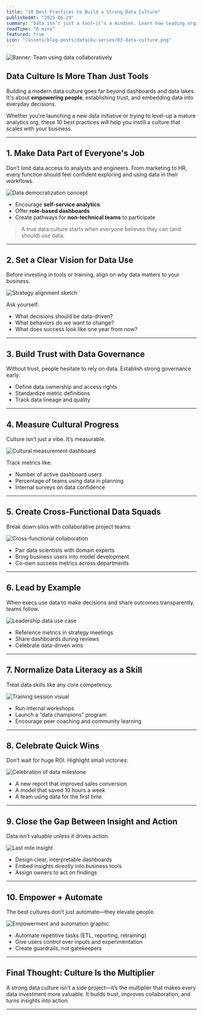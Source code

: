 ```yaml
---
title: "10 Best Practices to Build a Strong Data Culture"
publishedAt: "2025-06-29"
summary: "Data isn’t just a tool—it’s a mindset. Learn how leading organizations build a data culture that drives trust, collaboration, and real business value with these 10 proven best practices."
readTime: "6 mins"
featured: true
icon: "/assets/blog-posts/dataiku-series/03-data-culture.png"
---
```


![Banner: Team using data collaboratively](/assets/blog-posts/dataiku-series/03-data-culture-team.png)

## Data Culture Is More Than Just Tools

Building a modern data culture goes far beyond dashboards and data lakes. It's about **empowering people**, establishing trust, and embedding data into everyday decisions.

Whether you're launching a new data initiative or trying to level-up a mature analytics org, these 10 best practices will help you instill a culture that scales with your business.

---

## 1. Make Data Part of Everyone's Job

Don’t limit data access to analysts and engineers. From marketing to HR, every function should feel confident exploring and using data in their workflows.

![Data democratization concept](/assets/blog-posts/dataiku-series/03-data-democratization.png)

- Encourage **self-service analytics**
- Offer **role-based dashboards**
- Create pathways for **non-technical teams** to participate

> A true data culture starts when everyone believes they can (and should) use data.

---

## 2. Set a Clear Vision for Data Use

Before investing in tools or training, align on _why_ data matters to your business.

![Strategy alignment sketch](/assets/blog-posts/dataiku-series/03-data-strategic-aling.png)

Ask yourself:

- What decisions should be data-driven?
- What behaviors do we want to change?
- What does success look like one year from now?

---

## 3. Build Trust with Data Governance

Without trust, people hesitate to rely on data. Establish strong governance early:

- Define data ownership and access rights
- Standardize metric definitions
- Track data lineage and quality

---

## 4. Measure Cultural Progress

Culture isn’t just a vibe. It’s measurable.

![Cultural measurement dashboard](/assets/blog-posts/dataiku-series/03-data-dashboard.png)

Track metrics like:

- Number of active dashboard users
- Percentage of teams using data in planning
- Internal surveys on data confidence

---

## 5. Create Cross-Functional Data Squads

Break down silos with collaborative project teams:

![Cross-functional collaboration](/assets/blog-posts/dataiku-series/03-collaboration.png)

- Pair data scientists with domain experts
- Bring business users into model development
- Co-own success metrics across departments

---

## 6. Lead by Example

When execs use data to make decisions and share outcomes transparently, teams follow.

![Leadership data use case](/assets/blog-posts/dataiku-series/03-data-leadership.png)

- Reference metrics in strategy meetings
- Share dashboards during reviews
- Celebrate data-driven wins

---

## 7. Normalize Data Literacy as a Skill

Treat data skills like any core competency.

![Training session visual](/assets/blog-posts/dataiku-series/03-training.png)

- Run internal workshops
- Launch a “data champions” program
- Encourage peer coaching and community learning

---

## 8. Celebrate Quick Wins

Don’t wait for huge ROI. Highlight small victories:

![Celebration of data milestone](/assets/blog-posts/dataiku-series/03-data-celebration.png)

- A new report that improved sales conversion
- A model that saved 10 hours a week
- A team using data for the first time

---

## 9. Close the Gap Between Insight and Action

Data isn’t valuable unless it drives action.

![Last mile insight](/assets/blog-posts/dataiku-series/03-data-last-mile.png)

- Design clear, interpretable dashboards
- Embed insights directly into business tools
- Assign owners to act on findings

---

## 10. Empower + Automate

The best cultures don’t just automate—they elevate people.

![Empowerment and automation graphic](/assets/blog-posts/dataiku-series/03-data-automation.png)

- Automate repetitive tasks (ETL, reporting, retraining)
- Give users control over inputs and experimentation
- Create guardrails, not gatekeepers

---

## Final Thought: Culture Is the Multiplier

A strong data culture isn’t a side project—it’s the multiplier that makes every data investment more valuable. It builds trust, improves collaboration, and turns insights into action.

---
